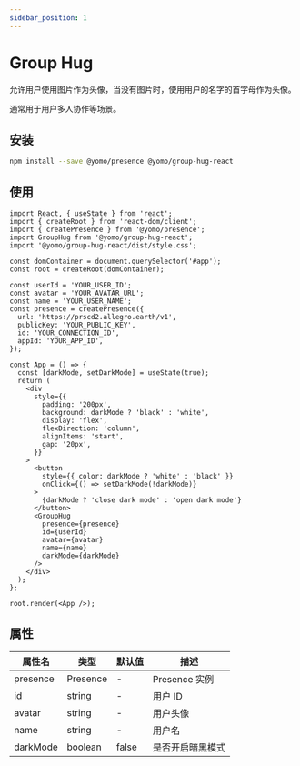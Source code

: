 ```yaml
---
sidebar_position: 1
---
```



# Group Hug

允许用户使用图片作为头像，当没有图片时，使用用户的名字的首字母作为头像。

通常用于用户多人协作等场景。

## 安装

```bash
npm install --save @yomo/presence @yomo/group-hug-react
```

## 使用

```tsx
import React, { useState } from 'react';
import { createRoot } from 'react-dom/client';
import { createPresence } from '@yomo/presence';
import GroupHug from '@yomo/group-hug-react';
import '@yomo/group-hug-react/dist/style.css';

const domContainer = document.querySelector('#app');
const root = createRoot(domContainer);

const userId = 'YOUR_USER_ID';
const avatar = 'YOUR_AVATAR_URL';
const name = 'YOUR_USER_NAME';
const presence = createPresence({
  url: 'https://prscd2.allegro.earth/v1',
  publicKey: 'YOUR_PUBLIC_KEY',
  id: 'YOUR_CONNECTION_ID',
  appId: 'YOUR_APP_ID',
});

const App = () => {
  const [darkMode, setDarkMode] = useState(true);
  return (
    <div
      style={{
        padding: '200px',
        background: darkMode ? 'black' : 'white',
        display: 'flex',
        flexDirection: 'column',
        alignItems: 'start',
        gap: '20px',
      }}
    >
      <button
        style={{ color: darkMode ? 'white' : 'black' }}
        onClick={() => setDarkMode(!darkMode)}
      >
        {darkMode ? 'close dark mode' : 'open dark mode'}
      </button>
      <GroupHug
        presence={presence}
        id={userId}
        avatar={avatar}
        name={name}
        darkMode={darkMode}
      />
    </div>
  );
};

root.render(<App />);
```

## 属性

| 属性名   | 类型     | 默认值 | 描述             |
| -------- | -------- | ------ | ---------------- |
| presence | Presence | -      | Presence 实例    |
| id       | string   | -      | 用户 ID          |
| avatar   | string   | -      | 用户头像         |
| name     | string   | -      | 用户名           |
| darkMode | boolean  | false  | 是否开启暗黑模式 |
